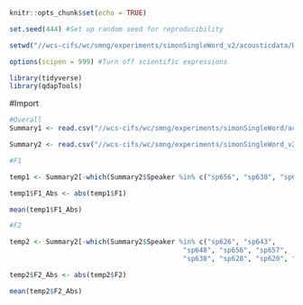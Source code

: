 
```r

knitr::opts_chunk$set(echo = TRUE)

set.seed(444) #Set up random seed for reproducibility

setwd("//wcs-cifs/wc/smng/experiments/simonSingleWord_v2/acousticdata/R_Zyy")

options(scipen = 999) #Turn off scientific expressions

library(tidyverse)
library(qdapTools)

```

#Import
```r
#Overall
Summary1 <- read.csv("//wcs-cifs/wc/smng/experiments/simonSingleWord/acousticdata/R_Zyy/1_Formant/2_ProceesedData/0_Shift_Exp1.csv")

Summary2 <- read.csv("//wcs-cifs/wc/smng/experiments/simonSingleWord_v2/acousticdata/R_Zyy/1_Formant/2_ProceesedData/0_Shift_Exp2.csv")
```

```r
#F1

temp1 <- Summary2[-which(Summary2$Speaker %in% c("sp656", "sp638", "sp644")), ]

temp1$F1_Abs <- abs(temp1$F1)

mean(temp1$F1_Abs)

#F2

temp2 <- Summary2[-which(Summary2$Speaker %in% c("sp626", "sp643", 
                                           "sp648", "sp656", "sp657",
                                           "sp638", "sp628", "sp620", "sp631")), ]

temp2$F2_Abs <- abs(temp2$F2)

mean(temp2$F2_Abs)
```

